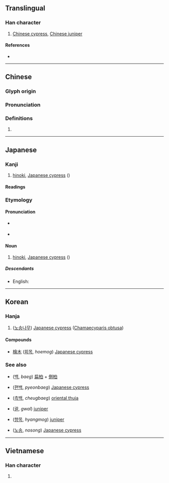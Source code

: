 {{also|栝|桧}}
{{character info/new}}
==Translingual==

===Han character===
{{Han char|rn=75|rad=木|as=13|sn=17|four=48966|canj=DOMA|ids=⿰木會}}

# [[Chinese cypress]], [[Chinese juniper]]

====References====
* {{Han ref|kx=0557.110|dkj=15676|dj=0946.180|hdz=21303.040|uh=6A9C|ud=27292|bh=C0CC|bd=49356}}

----

==Chinese==
{{zh-forms|s=桧}}

===Glyph origin===
{{Han etym}}

===Pronunciation===
{{zh-pron
|m=guì,kuài,huì
|c=kui2
|mn=kòe
|mc=y
|oc=y
|ma=
|cat=pn
}}

===Definitions===
{{zh-hanzi}}

# {{rfdef|lang=zh}}

----

==Japanese==

===Kanji===
{{ja-kanji|grade=|rs=木13|shin=桧}}

# [[hinoki]], [[Japanese cypress]] (''{{w|Chamaecyparis obtusa}}'')

====Readings====
{{ja-readings
|goon=け
|kanon=かい
|kun=ひのき-, ひ-}}

===Etymology===
{{compound|lang=ja|ひ|t1=Japanese cypress|pos1=from {{etyl|ojp|ja|sort=ひのき}} {{IPAchar|/hi<sub>1</sub>/}} which is homophonous with {{IPAchar|/hi<sub>1</sub>/}} (“sun”)|の|pos2=genitive case marker|き|t3=tree}}

====Pronunciation====
{{ja-pron|ひのき|acc=1|dev=3}}
* {{a|Osaka}} {{ja-accent-common|a|ひ|のき}}
* {{a|{{w|Late Middle Japanese}}}} {{IPAchar|/ɸinoki/}}

====Noun====
{{ja-noun|ひのき}}

# [[hinoki]], [[Japanese cypress]] (''{{w|Chamaecyparis obtusa}}'')

=====Descendants=====
* English: {{l|en|hinoki}}

----

==Korean==

===Hanja===
{{ko-hanja|hangeul=[[회]], [[괄]]|eumhun=|rv=hoe, gwal|mr=hoe, kwal|y=hoy, kwal}}

# ([[노송]][[나무]]) [[Japanese cypress]] ([[w:Chamaecyparis obtusa|Chamaecyparis obtusa]])

====Compounds====
* [[檜木]] ([[회목]], ''hoemog'') [[Japanese cypress]]

===See also===
{{top2}}
* {{l|ko|柏}} ([[백]], ''baeg'') [[扁柏]] + [[側柏]]
* {{l|ko|扁柏}} ([[편백]], ''pyeonbaeg'') [[Japanese cypress]]
* {{l|ko|側柏}} ([[측백]], ''cheugbaeg'') [[oriental thuja]]
{{mid2}}
* {{l|ko|栝}} ([[괄]], ''gwal'') [[juniper]]
* {{l|ko|香木}} ([[향목]], ''hyangmog'') [[juniper]]
* {{l|ko|老松}} ([[노송]], ''nosong'') [[Japanese cypress]]
{{bottom}}

----

==Vietnamese==

===Han character===
{{vi-readings|rs=木13|hanviet=cối}}

# {{defn|lang=vi|sort=木13}}